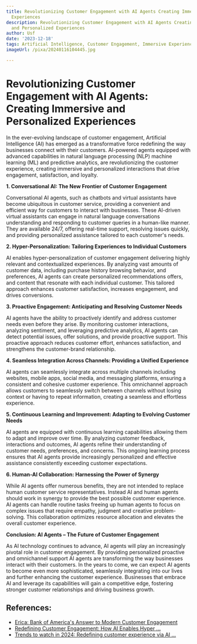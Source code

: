 ```yaml
---
title: Revolutionizing Customer Engagement with AI Agents Creating Immersive and Personalized
  Experiences
description: Revolutionizing Customer Engagement with AI Agents Creating Immersive
  and Personalized Experiences
author: Usf
date: '2023-12-18'
tags: Artificial Intelligence, Customer Engagement, Immersive Experiences, Personalization
imageUrl: /pixa/20240116104445.jpg

---
```

# Revolutionizing Customer Engagement with AI  Agents: Creating Immersive and Personalized Experiences

In the ever-evolving landscape of customer engagement, Artificial Intelligence (AI) has emerged as a transformative force redefining the way businesses connect with their customers. AI-powered agents equipped with advanced capabilities in natural language processing (NLP) machine learning (ML) and predictive analytics, are revolutionizing the customer experience, creating immersive and personalized interactions that drive engagement,  satisfaction, and loyalty.

**1. Conversational AI: The New Frontier of  Customer Engagement**

Conversational AI agents, such  as chatbots and virtual assistants have become ubiquitous in customer service, providing a convenient and efficient  way for customers to interact with businesses. These AI-driven virtual  assistants can engage in  natural language conversations understanding and responding to customer queries in a human-like manner.  They are available 24/7, offering real-time support, resolving issues quickly, and providing personalized  assistance tailored to each customer's needs.

**2. Hyper-Personalization: Tailoring Experiences to Individual Customers**

AI enables  hyper-personalization of customer engagement delivering  highly relevant and contextualized experiences. By analyzing vast amounts of customer data, including purchase history browsing behavior, and preferences, AI agents can create  personalized recommendations offers,  and content that resonate with each individual customer. This tailored approach enhances customer satisfaction, increases engagement, and drives conversions.

**3.  Proactive  Engagement: Anticipating and Resolving Customer Needs**

AI agents have the ability to proactively identify and  address customer  needs even before they arise. By  monitoring customer interactions, analyzing sentiment, and leveraging predictive analytics, AI agents  can  detect potential  issues, offer solutions, and provide proactive support. This proactive approach reduces customer effort, enhances satisfaction, and strengthens the  customer-brand relationship.

**4. Seamless Integration Across  Channels: Providing  a Unified Experience**

AI agents can seamlessly integrate across multiple channels including websites, mobile apps, social media, and messaging platforms, ensuring a consistent and  cohesive customer experience. This  omnichannel approach allows customers to seamlessly switch between  channels without losing context or having to repeat information, creating a seamless and effortless experience.

**5.  Continuous Learning and Improvement: Adapting to Evolving Customer  Needs**

AI agents are equipped with  continuous learning capabilities  allowing them to adapt and  improve over time. By analyzing customer feedback, interactions and outcomes, AI agents refine their understanding of customer  needs, preferences, and concerns. This ongoing learning process ensures that AI agents provide increasingly personalized and effective assistance consistently exceeding customer  expectations.

**6. Human-AI Collaboration: Harnessing the Power of Synergy**

While AI agents  offer numerous  benefits, they are not  intended to replace human customer service representatives. Instead AI and human agents should  work  in synergy  to provide the best possible customer experience. AI agents can handle routine tasks freeing  up human agents to focus on complex issues that require empathy,  judgment and creative problem-solving. This collaboration optimizes resource  allocation  and elevates the overall customer experience.

**Conclusion: AI  Agents – The Future of Customer Engagement**

As AI technology continues to  advance, AI  agents  will play an increasingly pivotal role in customer engagement. By providing personalized proactive and omnichannel support AI agents are transforming the way businesses interact with their customers. In the years to come, we can expect AI  agents to become even more sophisticated, seamlessly integrating into our lives and further enhancing the customer experience. Businesses that embrace  AI and leverage its  capabilities will gain a competitive edge, fostering stronger customer relationships and driving  business growth.

## References:
- [Erica: Bank of America's Answer to Modern Customer Engagement](https://www.cut-the-saas.com/ai/erica-bank-of-americas-answer-to-modern-customer-engagement)
- [Redefining Customer Engagement: How AI Enables Hyper ...](https://www.linkedin.com/pulse/redefining-customer-engagement-how-ai-enables-abhishek-deshpande)
- [Trends to watch in 2024: Redefining customer experience via AI ...](https://www.coremedia.com/blog/trend-watch-2024-customer-experience)
